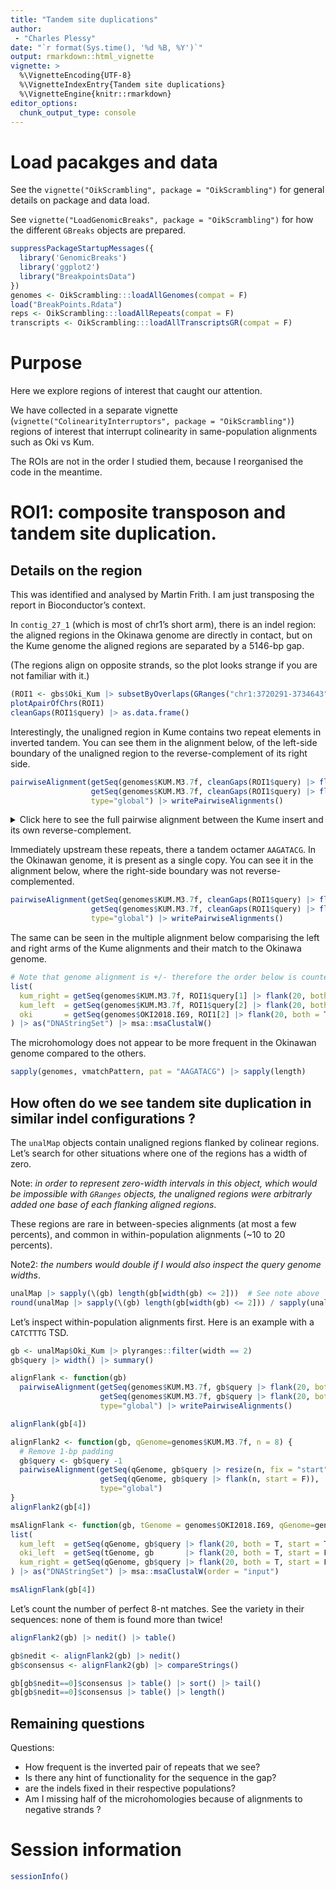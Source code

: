 ```yaml
---
title: "Tandem site duplications"
author: 
 - "Charles Plessy"
date: "`r format(Sys.time(), '%d %B, %Y')`"
output: rmarkdown::html_vignette
vignette: >
  %\VignetteEncoding{UTF-8}
  %\VignetteIndexEntry{Tandem site duplications}
  %\VignetteEngine{knitr::rmarkdown}
editor_options: 
  chunk_output_type: console
---
```


# Load pacakges and data

See the `vignette("OikScrambling", package = "OikScrambling")` for general
details on package and data load.

See `vignette("LoadGenomicBreaks", package = "OikScrambling")` for how the
different `GBreaks` objects are prepared.

```r
suppressPackageStartupMessages({
  library('GenomicBreaks')
  library('ggplot2')
  library("BreakpointsData")
})
genomes <- OikScrambling:::loadAllGenomes(compat = F)
load("BreakPoints.Rdata")
reps <- OikScrambling:::loadAllRepeats(compat = F)
transcripts <- OikScrambling:::loadAllTranscriptsGR(compat = F)
```

# Purpose

Here we explore regions of interest that caught our attention.

We have collected in a separate vignette (`vignette("ColinearityInterruptors",
package = "OikScrambling")`) regions of interest that interrupt colinearity in
same-population alignments such as Oki vs Kum.

The ROIs are not in the order I studied them, because I reorganised the code
in the meantime.

# ROI1: composite transposon and tandem site duplication.

## Details on the region

This was identified and analysed by Martin Frith.  I am just transposing the
report in Bioconductor's context.

In `contig_27_1` (which is most of chr1's short arm), there is an indel region:
the aligned regions in the Okinawa genome are directly in contact, but on the
Kume genome the aligned regions are separated by a 5146-bp gap.

(The regions align on opposite strands, so the plot looks strange if you are
not familiar with it.)

```r
(ROI1 <- gbs$Oki_Kum |> subsetByOverlaps(GRanges("chr1:3720291-3734643")))
plotApairOfChrs(ROI1)
cleanGaps(ROI1$query) |> as.data.frame()
```

Interestingly, the unaligned region in Kume contains two repeat elements in
inverted tandem.  You can see them in the alignment below, of the left-side
boundary of the unaligned region to the reverse-complement of its right side.

```r
pairwiseAlignment(getSeq(genomes$KUM.M3.7f, cleanGaps(ROI1$query) |> flank(20, both = T, start = T)),
                  getSeq(genomes$KUM.M3.7f, cleanGaps(ROI1$query) |> flank(20, both = T, start = F)) |> reverseComplement(),
                  type="global") |> writePairwiseAlignments()
```

<details>
<summary>Click here to see the full pairwise alignment between the Kume insert
and its own reverse-complement.</summary>
```r
pairwiseAlignment(getSeq(genomes$KUM.M3.7f, cleanGaps(ROI1$query)),
                  getSeq(genomes$KUM.M3.7f, cleanGaps(ROI1$query)) |> reverseComplement(),
                  type="global") |> writePairwiseAlignments()
```
</details>

Immediately upstream these repeats, there a tandem octamer `AAGATACG`.  In
the Okinawan genome, it is present as a single copy.  You can see it in the
alignment below, where the right-side boundary was not reverse-complemented.

```r
pairwiseAlignment(getSeq(genomes$KUM.M3.7f, cleanGaps(ROI1$query) |> flank(20, both = T, start = T)),
                  getSeq(genomes$KUM.M3.7f, cleanGaps(ROI1$query) |> flank(20, both = T, start = F)),
                  type="global") |> writePairwiseAlignments()
```

The same can be seen in the multiple alignment below comparising the left and
right arms of the Kume alignments and their match to the Okinawa genome.

```r
# Note that genome alignment is +/- therefore the order below is counter-intuitive.
list(
  kum_right = getSeq(genomes$KUM.M3.7f, ROI1$query[1] |> flank(20, both = T, start = T))[[1]],
  kum_left  = getSeq(genomes$KUM.M3.7f, ROI1$query[2] |> flank(20, both = T, start = F))[[1]],
  oki       = getSeq(genomes$OKI2018.I69, ROI1[2] |> flank(20, both = T, start = F))[[1]]
) |> as("DNAStringSet") |> msa::msaClustalW()
```

The microhomology does not appear to be more frequent in the Okinawan genome
compared to the others.

```r
sapply(genomes, vmatchPattern, pat = "AAGATACG") |> sapply(length)
```
 
## How often do we see tandem site duplication in similar indel configurations ?

The `unalMap` objects contain unaligned regions flanked by colinear regions.
Let's search for other situations where one of the regions has a width of zero.

Note: _in order to represent zero-width intervals in this object, which would
be impossible with `GRanges` objects, the unaligned regions were arbitrarly
added one base of each flanking aligned regions_.

These regions are rare in between-species alignments (at most a few percents),
and common in within-population alignments (~10 to 20 percents).

Note2: _the numbers would double if I would also inspect the query genome widths_.

```r
unalMap |> sapply(\(gb) length(gb[width(gb) <= 2]))  # See note above
round(unalMap |> sapply(\(gb) length(gb[width(gb) <= 2])) / sapply(unalMap, length) * 100 )
```

Let's inspect within-population alignments first.  Here is an example with
a `CATCTTTG` TSD.

```r
gb <- unalMap$Oki_Kum |> plyranges::filter(width == 2)
gb$query |> width() |> summary()

alignFlank <- function(gb)
  pairwiseAlignment(getSeq(genomes$KUM.M3.7f, gb$query |> flank(20, both = T, start = T)),
                    getSeq(genomes$KUM.M3.7f, gb$query |> flank(20, both = T, start = F)),
                    type="global") |> writePairwiseAlignments()

alignFlank(gb[4])

alignFlank2 <- function(gb, qGenome=genomes$KUM.M3.7f, n = 8) {
  # Remove 1-bp padding
  gb$query <- gb$query -1
  pairwiseAlignment(getSeq(qGenome, gb$query |> resize(n, fix = "start")),
                    getSeq(qGenome, gb$query |> flank(n, start = F)),
                    type="global")
}
alignFlank2(gb[4])

msAlignFlank <- function(gb, tGenome = genomes$OKI2018.I69, qGenome=genomes$KUM.M3.7f)
list(
  kum_left  = getSeq(qGenome, gb$query |> flank(20, both = T, start = T))[[1]],
  oki_left  = getSeq(tGenome, gb       |> flank(20, both = T, start = F))[[1]],
  kum_right = getSeq(qGenome, gb$query |> flank(20, both = T, start = F))[[1]]
) |> as("DNAStringSet") |> msa::msaClustalW(order = "input")

msAlignFlank(gb[4])
```

Let's count the number of perfect 8-nt matches.  See the variety in their
sequences: none of them is found more than twice!

```r
alignFlank2(gb) |> nedit() |> table()

gb$nedit <- alignFlank2(gb) |> nedit() 
gb$consensus <- alignFlank2(gb) |> compareStrings()

gb[gb$nedit==0]$consensus |> table() |> sort() |> tail()
gb[gb$nedit==0]$consensus |> table() |> length()

```

## Remaining questions

Questions:

 - How frequent is the inverted pair of repeats that we see?
 - Is there any hint of functionality for the sequence in the gap?
 - are the indels fixed in their respective populations?
 - Am I missing half of the microhomologies because of alignments to negative strands ?


# Session information
  
```r
sessionInfo()
```
